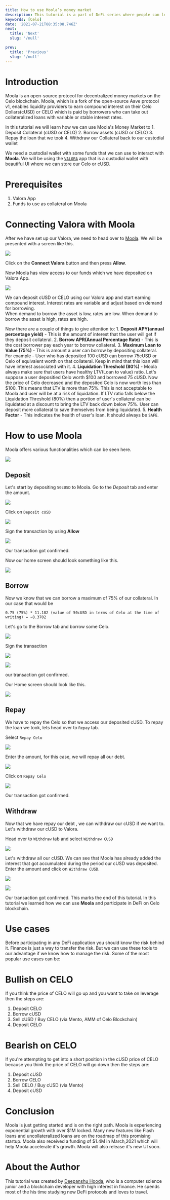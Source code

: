 ```yaml
---
title: How to use Moola’s money market
description: This tutorial is a part of DeFi series where people can learn how to participate in DeFi on the Celo Blockchain.
keywords: [Celo]
date: '2021-07-21T08:35:08.746Z'
next:
  title: 'Next'
  slug: '/null'

prev:
  title: 'Previous'
  slug: '/null'
---
```


# Introduction

Moola is an open-source protocol for decentralized money markets on the Celo blockchain. Moola, which is a fork of the open-source Aave protocol v1, enables liquidity providers to earn compound interest on their Celo Dollars(cUSD) or CELO which is paid by borrowers who can take out collateralized loans with variable or stable interest rates.

In this tutorial we will learn how we can use Moola's Money Market to 1. Deposit Collateral (cUSD or CELO) 2. Borrow assets (cUSD or CELO) 3. Repay the loan that we took 4. Withdraw our Collateral back to our custodial wallet

We need a custodial wallet with some funds that we can use to interact with **Moola**. We will be using the [`VALORA`](https://valoraapp.com/) app that is a custodial wallet with beautiful UI where we can store our Celo or cUSD.

# Prerequisites

1.  Valora App
2.  Funds to use as collateral on Moola

# Connecting Valora with Moola

After we have set up our Valora, we need to head over to [Moola](https://app.moola.market/#/welcome). We will be presented with a screen like this.

![](./assets/celo-moola-market-image-1.png)

Click on the **Connect Valora** button and then press **Allow**.

Now Moola has view access to our funds which we have deposited on Valora App.

![](./assets/celo-moola-market-image-2.png)

We can deposit cUSD or CELO using our Valora app and start earning compound interest. Interest rates are variable and adjust based on demand for borrowing.\
When demand to borrow the asset is low, rates are low. When demand to borrow the asset is high, rates are high.

Now there are a couple of things to give attention to: 1. **Deposit APY(annual percentage yield)** - This is the amount of interest that the user will get if they deposit collateral. 2. **Borrow APR(Annual Percentage Rate)** - This is the cost borrower pay each year to borrow collateral. 3. **Maximum Loan to Value (75%)** - This is amount a user can borrow by depositing collateral. For example - User who has deposited 100 cUSD can borrow 75cUSD or Celo of equivalent worth on that collateral. Keep in mind that this loan will have interest associated with it. 4. **Liquidation Threshold (80%)** - Moola always make sure that users have healthy LTV(Loan to value) ratio. Let's suppose a user depositied Celo worth $100 and borrowed 75 cUSD. Now the price of Celo decreased and the deposited Celo is now worth less than $100. This means that LTV is more than 75%. This is not acceptable to Moola and user will be at a risk of liquidation. If LTV ratio falls below the Liquidation Threshold (80%) then a portion of user's collateral can be liquidated at a discount to bring the LTV back down below 75%. User can deposit more collateral to save themselves from being liquidated. 5. **Health Factor** - This indicates the health of user's loan. It should always be `SAFE`.

# How to use Moola

Moola offers various functionalities which can be seen here.

![](./assets/celo-moola-market-image-3.png)

## Deposit

Let's start by depositing `50cUSD` to Moola. Go to the _Deposit_ tab and enter the amount.

![](./assets/celo-moola-market-image-4.png)

Click on `Deposit cUSD`

![](./assets/celo-moola-market-image-5.png)

Sign the transaction by using **Allow**

![](./assets/celo-moola-market-image-6.png)

Our transaction got confirmed.

Now our home screen should look something like this.

![](./assets/celo-moola-market-image-7.png)

## Borrow

Now we know that we can borrow a maximum of 75% of our collateral. In our case that would be

```text
0.75 (75%) * 11.182 (value of 50cUSD in terms of Celo at the time of writing) = ~8.3702
```

Let's go to the Borrow tab and borrow some Celo.

![](./assets/celo-moola-market-image-8.png)

Sign the transaction

![](./assets/celo-moola-market-image-9.png)

![](./assets/celo-moola-market-image-10.png)

our transaction got confirmed.

Our Home screen should look like this.

![](./assets/celo-moola-market-image-11.png)

## Repay

We have to repay the Celo so that we access our deposited cUSD. To repay the loan we took, lets head over to `Repay` tab.

Select `Repay Celo`

![](./assets/celo-moola-market-image-12.png)

Enter the amount, for this case, we will repay all our debt.

![](./assets/celo-moola-market-image-13.png)

Click on `Repay Celo`

![](./assets/celo-moola-market-image-14.png)

Our transaction got confirmed.

## Withdraw

Now that we have repay our debt , we can withdraw our cUSD if we want to. Let's withdraw our cUSD to Valora.

Head over to `Withdraw` tab and select `Withdraw CUSD`

![](./assets/celo-moola-market-image-15.png)

Let's withdraw all our cUSD. We can see that Moola has already added the interest that got accumulated during the period our cUSD was deposited. Enter the amount and click on `Withdraw CUSD`.

![](./assets/celo-moola-market-image-16.png)

![](./assets/celo-moola-market-image-17.png)

Our transaction got confirmed. This marks the end of this tutorial. In this tutorial we learned how we can use **Moola** and participate in DeFi on Celo blockchain.

# Use cases

Before participating in any DeFi application you should know the risk behind it. Finance is just a way to transfer the risk. But we can use these tools to our advantage if we know how to manage the risk. Some of the most popular use cases can be:

# Bullish on CELO

If you think the price of CELO will go up and you want to take on leverage then the steps are:

1.  Deposit CELO
2.  Borrow cUSD
3.  Sell cUSD / Buy CELO (via Mento, AMM of Celo Blockchain)
4.  Deposit CELO

# Bearish on CELO

If you're attempting to get into a short position in the cUSD price of CELO because you think the price of CELO will go down then the steps are:

1.  Deposit cUSD
2.  Borrow CELO
3.  Sell CELO / Buy cUSD (via Mento)
4.  Deposit cUSD

# Conclusion

Moola is just getting started and is on the right path. Moola is experiencing exponential growth with over $1M locked. Many new features like Flash loans and uncollateralized loans are on the roadmap of this promising startup. Moola also received a funding of $1.4M in March,2021 which will help Moola accelerate it's growth. Moola will also release it's new UI soon.

# About the Author

This tutorial was created by [Deepanshu Hooda](https://github.com/gitofdeepanshu/), who is a computer science junior and a blockchain developer with high interest in finance. He spends most of the his time studying new DeFi protocols and loves to travel.

